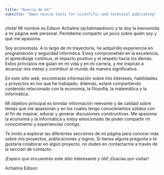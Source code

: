 ```yaml
---
title: "Acerca de mí"
subtitle: "Open source tools for scientific and technical publishing"
---
```


¡Hola! Mi nombre es Edison Achalma (achalmaedison) y te doy la bienvenida a mi página web personal. Permíteme compartir un poco sobre quién soy y qué me apasiona.

Soy economista. A lo largo de mi trayectoria, he adquirido experiencia en programación y seguridad informtica. Estoy comprometido en la excelencia, el aprendizaje continuo, el impacto positivo y el respeto hacia los demás. Estos principios me guían en mi vida y en mi carrera, y me inspiran a alcanzar mis metas y contribuir al mundo de manera significativa.

En este sitio web, encontrarás información sobre mis intereses, habilidades y proyectos en los que he trabajado. Además, estaré compartiendo contenido relacionado con la economía, la filosofía, la matemática y la informática.

Mi objetivo principal es brindar información relevante y de calidad sobre temas que me apasionan y en los cuales tengo conocimientos sólidos con el fin de inspirar, educar y generar discusiones constructivas. Me apasiona la economía y la informática y estoy emocionado de poder compartir mi conocimiento y experiencias contigo.

Te invito a explorar las diferentes secciones de mi página para conocer más sobre mis proyectos, publicaciones y logros. Si tienes alguna pregunta o te gustaría colaborar en algún proyecto, no dudes en contactarme a través de la sección de contacto.

¡Espero que encuentres este sitio interesante y útil! ¡Gracias por visitar!

Achalma Edison
